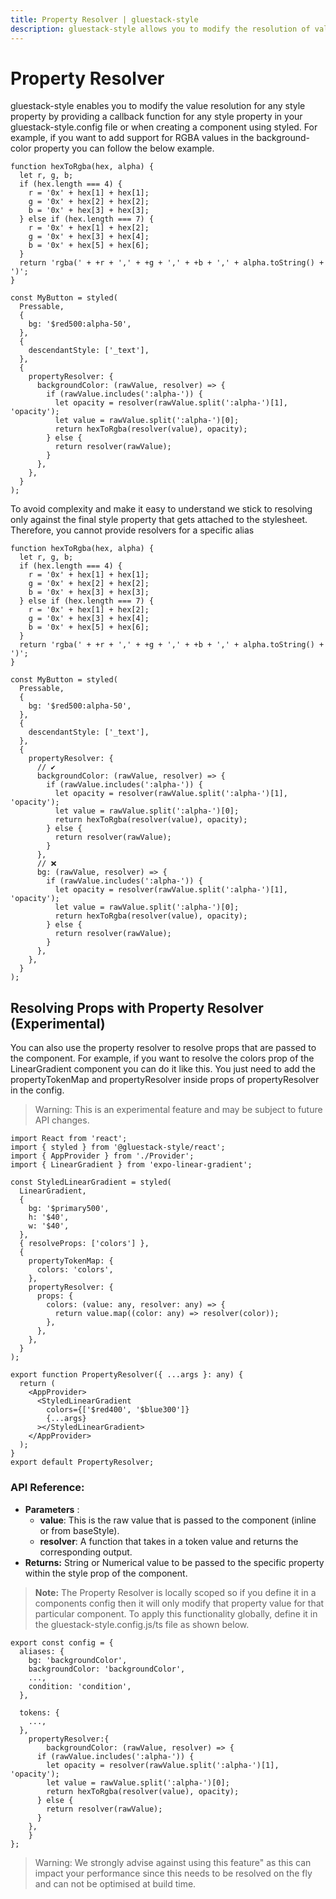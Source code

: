 ```yaml
---
title: Property Resolver | gluestack-style
description: gluestack-style allows you to modify the resolution of value of any style property that you pass by providing a callback function against any style property.
---
```



<Meta title="api/Property Resolver" />

# Property Resolver

gluestack-style enables you to modify the value resolution for any style property by providing a callback function for any style property in your gluestack-style.config file or when creating a component using styled. For example, if you want to add support for RGBA values in the background-color property you can follow the below example.

```tsx
function hexToRgba(hex, alpha) {
  let r, g, b;
  if (hex.length === 4) {
    r = '0x' + hex[1] + hex[1];
    g = '0x' + hex[2] + hex[2];
    b = '0x' + hex[3] + hex[3];
  } else if (hex.length === 7) {
    r = '0x' + hex[1] + hex[2];
    g = '0x' + hex[3] + hex[4];
    b = '0x' + hex[5] + hex[6];
  }
  return 'rgba(' + +r + ',' + +g + ',' + +b + ',' + alpha.toString() + ')';
}

const MyButton = styled(
  Pressable,
  {
    bg: '$red500:alpha-50',
  },
  {
    descendantStyle: ['_text'],
  },
  {
    propertyResolver: {
      backgroundColor: (rawValue, resolver) => {
        if (rawValue.includes(':alpha-')) {
          let opacity = resolver(rawValue.split(':alpha-')[1], 'opacity');
          let value = rawValue.split(':alpha-')[0];
          return hexToRgba(resolver(value), opacity);
        } else {
          return resolver(rawValue);
        }
      },
    },
  }
);
```

To avoid complexity and make it easy to understand we stick to resolving only against the final style property that gets attached to the stylesheet. Therefore, you cannot provide resolvers for a specific alias

```tsx
function hexToRgba(hex, alpha) {
  let r, g, b;
  if (hex.length === 4) {
    r = '0x' + hex[1] + hex[1];
    g = '0x' + hex[2] + hex[2];
    b = '0x' + hex[3] + hex[3];
  } else if (hex.length === 7) {
    r = '0x' + hex[1] + hex[2];
    g = '0x' + hex[3] + hex[4];
    b = '0x' + hex[5] + hex[6];
  }
  return 'rgba(' + +r + ',' + +g + ',' + +b + ',' + alpha.toString() + ')';
}

const MyButton = styled(
  Pressable,
  {
    bg: '$red500:alpha-50',
  },
  {
    descendantStyle: ['_text'],
  },
  {
    propertyResolver: {
      // ✔️
      backgroundColor: (rawValue, resolver) => {
        if (rawValue.includes(':alpha-')) {
          let opacity = resolver(rawValue.split(':alpha-')[1], 'opacity');
          let value = rawValue.split(':alpha-')[0];
          return hexToRgba(resolver(value), opacity);
        } else {
          return resolver(rawValue);
        }
      },
      // ❌
      bg: (rawValue, resolver) => {
        if (rawValue.includes(':alpha-')) {
          let opacity = resolver(rawValue.split(':alpha-')[1], 'opacity');
          let value = rawValue.split(':alpha-')[0];
          return hexToRgba(resolver(value), opacity);
        } else {
          return resolver(rawValue);
        }
      },
    },
  }
);
```

## Resolving Props with Property Resolver (Experimental)

You can also use the property resolver to resolve props that are passed to the component. For example, if you want to resolve the colors prop of the LinearGradient component you can do it like this. You just need to add the propertyTokenMap and propertyResolver inside props of propertyResolver in the config.

> Warning: This is an experimental feature and may be subject to future API changes.

```tsx
import React from 'react';
import { styled } from '@gluestack-style/react';
import { AppProvider } from './Provider';
import { LinearGradient } from 'expo-linear-gradient';

const StyledLinearGradient = styled(
  LinearGradient,
  {
    bg: '$primary500',
    h: '$40',
    w: '$40',
  },
  { resolveProps: ['colors'] },
  {
    propertyTokenMap: {
      colors: 'colors',
    },
    propertyResolver: {
      props: {
        colors: (value: any, resolver: any) => {
          return value.map((color: any) => resolver(color));
        },
      },
    },
  }
);

export function PropertyResolver({ ...args }: any) {
  return (
    <AppProvider>
      <StyledLinearGradient
        colors={['$red400', '$blue300']}
        {...args}
      ></StyledLinearGradient>
    </AppProvider>
  );
}
export default PropertyResolver;
```

### API Reference:

- **Parameters** :
  - **value**: This is the raw value that is passed to the component (inline or from baseStyle).
  - **resolver**: A function that takes in a token value and returns the corresponding output.
- **Returns:** String or Numerical value to be passed to the specific property within the style prop of the component.

> **Note:** The Property Resolver is locally scoped so if you define it in a components config then it will only modify that property value for that particular component. To apply this functionality globally, define it in the gluestack-style.config.js/ts file as shown below.

```tsx
export const config = {
  aliases: {
    bg: 'backgroundColor',
    backgroundColor: 'backgroundColor',
    ...,
    condition: 'condition',
  },

  tokens: {
    ...,
  },
	propertyResolver:{
		backgroundColor: (rawValue, resolver) => {
      if (rawValue.includes(':alpha-')) {
        let opacity = resolver(rawValue.split(':alpha-')[1], 'opacity');
        let value = rawValue.split(':alpha-')[0];
        return hexToRgba(resolver(value), opacity);
      } else {
        return resolver(rawValue);
      }
    },
	}
};
```

> Warning: We strongly advise against using this feature" as this can impact your performance since this needs to be resolved on the fly and can not be optimised at build time.
